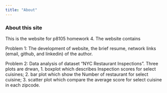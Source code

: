 ```yaml
---
title: "About"
---
```


### About this site

This is the website for p8105 homework 4. The website contains

Problem 1: The development of website, the brief resume, network links (email, github, and linkedin) of the author.

Problem 2: Data analysis of dataset "NYC Restaurant Inspections". Three plots are drwan, 1. boxplot which describes Inspection scores for select cuisines; 2. bar plot which show the Number of restaurant for select cuisine; 3. scatter plot which compare the average score for select cuisine in each zipcode.

